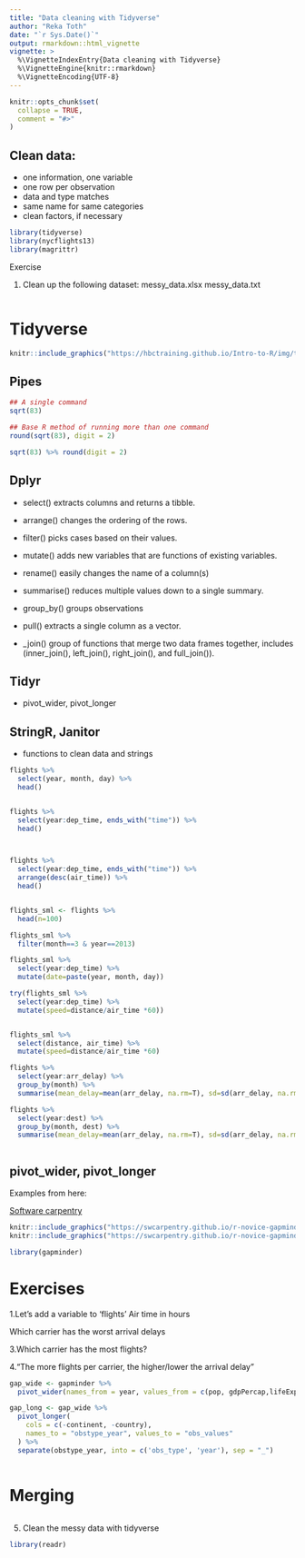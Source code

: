 ```yaml
---
title: "Data cleaning with Tidyverse"
author: "Reka Toth"
date: "`r Sys.Date()`"
output: rmarkdown::html_vignette
vignette: >
  %\VignetteIndexEntry{Data cleaning with Tidyverse}
  %\VignetteEngine{knitr::rmarkdown}
  %\VignetteEncoding{UTF-8}
---
```


```r
knitr::opts_chunk$set(
  collapse = TRUE,
  comment = "#>"
)
```


## Clean data:
- one information, one variable
- one row per observation
- data and type matches
- same name for same categories
- clean factors, if necessary


```r
library(tidyverse)
library(nycflights13)
library(magrittr)
```


Exercise

1. Clean up the following dataset:
messy_data.xlsx
messy_data.txt

```r



```


# Tidyverse 

```r
knitr::include_graphics("https://hbctraining.github.io/Intro-to-R/img/tidyverse_website.png?raw=true", dpi = 100)
```


## Pipes 


```r

## A single command
sqrt(83)

## Base R method of running more than one command
round(sqrt(83), digit = 2)

sqrt(83) %>% round(digit = 2)

```




## Dplyr

- select() extracts columns and returns a tibble.

- arrange() changes the ordering of the rows.

- filter() picks cases based on their values.

- mutate() adds new variables that are functions of existing variables.

- rename() easily changes the name of a column(s)

- summarise() reduces multiple values down to a single summary.

- group_by() groups observations 

- pull() extracts a single column as a vector.

- _join() group of functions that merge two data frames together, includes (inner_join(), left_join(), right_join(), and full_join()).



## Tidyr

- pivot_wider, pivot_longer

## StringR, Janitor

- functions to clean data and strings

```r

flights %>%
  select(year, month, day) %>%
  head()


flights %>%
  select(year:dep_time, ends_with("time")) %>%
  head()



flights %>%
  select(year:dep_time, ends_with("time")) %>%
  arrange(desc(air_time)) %>% 
  head()



```

```r

flights_sml <- flights %>% 
  head(n=100)

flights_sml %>% 
  filter(month==3 & year==2013)

flights_sml %>% 
  select(year:dep_time) %>% 
  mutate(date=paste(year, month, day))

try(flights_sml %>% 
  select(year:dep_time) %>% 
  mutate(speed=distance/air_time *60))


flights_sml %>% 
  select(distance, air_time) %>% 
  mutate(speed=distance/air_time *60)


```
```r

flights %>% 
  select(year:arr_delay) %>%
  group_by(month) %>% 
  summarise(mean_delay=mean(arr_delay, na.rm=T), sd=sd(arr_delay, na.rm=T))

flights %>% 
  select(year:dest) %>%
  group_by(month, dest) %>% 
  summarise(mean_delay=mean(arr_delay, na.rm=T), sd=sd(arr_delay, na.rm=T), count=n())



```

## pivot_wider, pivot_longer

Examples from here: 

[Software carpentry](https://swcarpentry.github.io/r-novice-gapminder/14-tidyr/) 

```r
knitr::include_graphics("https://swcarpentry.github.io/r-novice-gapminder/fig/14-tidyr-fig1.png?raw=true", dpi = 100)
knitr::include_graphics("https://swcarpentry.github.io/r-novice-gapminder/fig/14-tidyr-fig3.png?raw=true", dpi = 100)

```



```r
library(gapminder)


```



# Exercises

1.Let’s add a variable to ‘flights’ 
 Air time in hours

Which carrier has the worst arrival delays


3.Which carrier has the most flights?


4.“The more flights per carrier, the higher/lower the arrival delay”


```r
gap_wide <- gapminder %>% 
  pivot_wider(names_from = year, values_from = c(pop, gdpPercap,lifeExp ))

gap_long <- gap_wide %>%
  pivot_longer(
    cols = c(-continent, -country),
    names_to = "obstype_year", values_to = "obs_values"
  ) %>%
  separate(obstype_year, into = c('obs_type', 'year'), sep = "_")
  
```

# Merging

```r

```


5. Clean the messy data with tidyverse

```r

library(readr)


```

